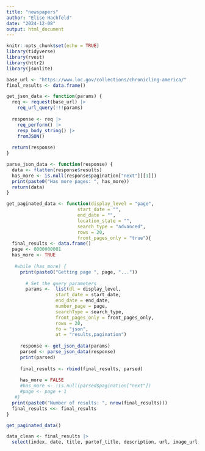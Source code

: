 ```yaml
---
title: "newspapers"
author: "Elise Hachfeld"
date: "2024-12-08"
output: html_document
---
```


```r
knitr::opts_chunk$set(echo = TRUE)
library(tidyverse)
library(rvest)
library(httr2)
library(jsonlite)
```

```r
base_url <- "https://www.loc.gov/collections/chronicling-america/"
final_results <- data.frame()

get_json_data <- function(params) {
  req <- request(base_url) |>
    req_url_query(!!!params)
  
  response <- req |>
    req_perform() |>
    resp_body_string() |>
    fromJSON()
  
  return(response)
}

parse_json_data <- function(response) {
  data <- flatten(response$results)
  has_more <- is.null(response$pagination["next"][[1]])
  print(paste0("Has more pages: ", has_more))
  return(data)
}
```

```r
get_paginated_data <- function(display_level = "page",
                          start_date = "",
                          end_date = "",
                          location_state = "",
                          search_type = "advanced",
                          rows = 20,
                          front_pages_only = "true"){
  final_results <- data.frame()
  page <- 0000000001
  has_more <- TRUE
  
   #while (has_more) {
     print(paste0("Getting page ", page, "..."))
     
       # Set the query parameters
       params <-  list(dl = display_level,
                  start_date = start_date,
                  end_date = end_date,
                  number_page = page,
                  searchType = search_type,
                  front_pages_only = front_pages_only,
                  rows = 20,
                  fo = "json",
                  at = "results,pagination")
       
     response <- get_json_data(params)
     parsed <- parse_json_data(response)
     print(parsed)
     
     final_results <- rbind(final_results, parsed)
     
     has_more = FALSE
     #has_more <- !is.null(parsed$pagination["next"])
     #page <- page + 1
   #}
  print(paste0("Number of results: ", nrow(final_results)))
  final_results <<- final_results
}
```

```r
get_paginated_data()

data_clean <- final_results |>
  select(index, date, title, partof_title, description, url, image_url, language, location_country, location_state, location_county, location_city, contributor, number_page, publication_frequency)
```


